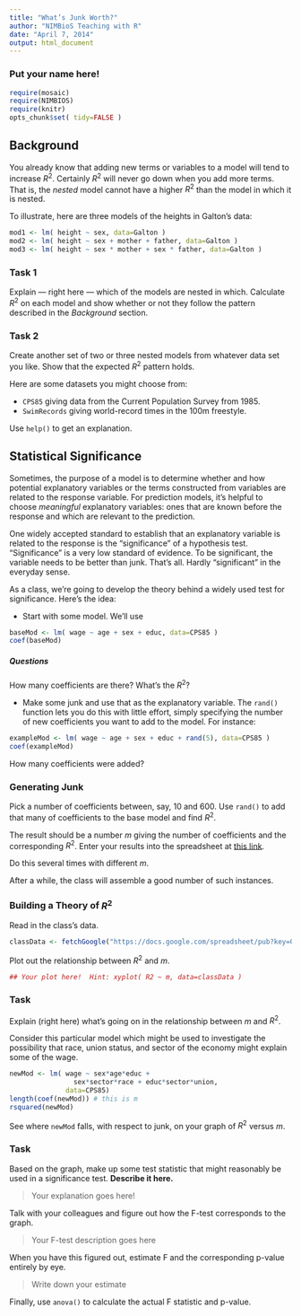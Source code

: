 ```yaml
---
title: "What’s Junk Worth?"
author: "NIMBioS Teaching with R"
date: "April 7, 2014"
output: html_document
---
```


### Put your name here!

<!-- Boilerplate: Leave this alone -->
```r
require(mosaic)
require(NIMBIOS)
require(knitr)
opts_chunk$set( tidy=FALSE )
```

## Background

You already know that adding new terms or variables to a model will tend to increase $R^2$.  Certainly $R^2$ will never go down when you add more terms. That is, the *nested* model cannot have a higher $R^2$ than the model in which it is nested.

To illustrate, here are three models of the heights in Galton's data:
```r
mod1 <- lm( height ~ sex, data=Galton )
mod2 <- lm( height ~ sex + mother + father, data=Galton )
mod3 <- lm( height ~ sex * mother + sex * father, data=Galton )
```

### Task 1

Explain --- right here --- which of the models are nested in which.  Calculate $R^2$ on each model and show whether or not they follow the pattern described in the *Background* section.


### Task 2

Create another set of two or three nested models from whatever data set you like.  Show that the expected $R^2$ pattern holds.

Here are some datasets you might choose from:

* `CPS85` giving data from the Current Population Survey from 1985.
* `SwimRecords` giving world-record times in the 100m freestyle.

Use `help()` to get an explanation.

## Statistical Significance

Sometimes, the purpose of a model is to determine whether and how potential explanatory variables or the terms constructed from variables are related to the response variable.  For prediction models, it's helpful to choose *meaningful* explanatory variables: ones that are known before the response and which are relevant to the prediction.
 
One widely accepted standard to establish that an explanatory variable is related to the response is the "significance" of a hypothesis test.  "Significance" is a very low standard of evidence.  To be significant, the variable needs to be better than junk.  That's all.  Hardly "significant" in the everyday sense.

As a class, we're going to develop the theory behind a widely used test for significance.  Here's the idea:

* Start with some model.  We'll use
```r
baseMod <- lm( wage ~ age + sex + educ, data=CPS85 )
coef(baseMod)
```

##### Questions

How many coefficients are there?  What's the $R^2$?

* Make some junk and use that as the explanatory variable.  The `rand()` function lets you do this with little effort, simply specifying the number of new coefficients you want to add to the model.  For instance:
```r
exampleMod <- lm( wage ~ age + sex + educ + rand(5), data=CPS85 )
coef(exampleMod)
```

How many coefficients were added?

### Generating Junk

Pick a number of coefficients between, say, 10 and 600.  Use `rand()` to add that many of coefficients to the base model and find $R^2$.

The result should be a number $m$ giving the number of coefficients and the corresponding $R^2$.  Enter your results into the spreadsheet at [this link](https://docs.google.com/spreadsheet/ccc?key=0Am13enSalO74dEtyWGxpWWFsN3Z0OUlZNG5xYmRVWWc&usp=sharing).

Do this several times with different $m$.

After a while, the class will assemble a good number of such instances.

### Building a Theory of $R^2$

Read in the class's data.
```r
classData <- fetchGoogle("https://docs.google.com/spreadsheet/pub?key=0Am13enSalO74dEtyWGxpWWFsN3Z0OUlZNG5xYmRVWWc&single=true&gid=0&output=csv")
```

Plot out the relationship between $R^2$ and $m$.

```r
## Your plot here!  Hint: xyplot( R2 ~ m, data=classData )
```

### Task

Explain (right here) what's going on in the relationship between $m$ and $R^2$.



Consider this particular model which might be used to investigate the possibility that race, union status, and sector of the economy might explain some of the wage.
```r
newMod <- lm( wage ~ sex*age*educ + 
                sex*sector*race + educ*sector*union, 
              data=CPS85)
length(coef(newMod)) # this is m
rsquared(newMod)
```

See where `newMod` falls, with respect to junk, on your graph of $R^2$ versus $m$.

### Task

Based on the graph, make up some test statistic that might reasonably be used in a significance test.  **Describe it here.**

> Your explanation goes here!

Talk with your colleagues and figure out how the F-test corresponds to the graph.  

> Your F-test description goes here

When you have this figured out, estimate F and the corresponding p-value entirely by eye.

> Write down your estimate

Finally, use `anova()` to calculate the actual F statistic and p-value.

